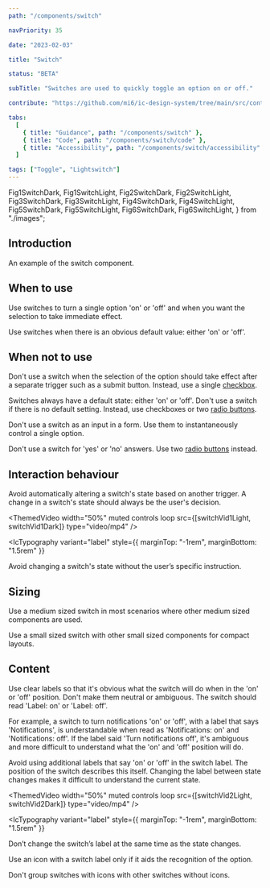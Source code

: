 ```yaml
---
path: "/components/switch"

navPriority: 35

date: "2023-02-03"

title: "Switch"

status: "BETA"

subTitle: "Switches are used to quickly toggle an option on or off."

contribute: "https://github.com/mi6/ic-design-system/tree/main/src/content/structured/components/switch"

tabs:
  [
    { title: "Guidance", path: "/components/switch" },
    { title: "Code", path: "/components/switch/code" },
    { title: "Accessibility", path: "/components/switch/accessibility" },
  ]

tags: ["Toggle", "Lightswitch"]
---
```


  Fig1SwitchDark,
  Fig1SwitchLight,
  Fig2SwitchDark,
  Fig2SwitchLight,
  Fig3SwitchDark,
  Fig3SwitchLight,
  Fig4SwitchDark,
  Fig4SwitchLight,
  Fig5SwitchDark,
  Fig5SwitchLight,
  Fig6SwitchDark,
  Fig6SwitchLight,
} from "./images";

## Introduction

An example of the switch component.

<ComponentPreview>
  <IcSwitch label="Coffee preferences" />
</ComponentPreview>

## When to use

Use switches to turn a single option 'on' or 'off' and when you want the selection to take immediate effect.

Use switches when there is an obvious default value: either 'on' or 'off'.

## When not to use

Don't use a switch when the selection of the option should take effect after a separate trigger such as a submit button. Instead, use a single [checkbox](/components/checkbox).

<DoubleDoDontCaution>
  <DoDontCaution
    imageSrc={[Fig1SwitchLight, Fig1SwitchDark]}
    imageAlt="An example settings panel with text that says 'Your changes will take place immediately'. Three switches are displayed for 'notifications', 'don't disturb' and 'night mode'."
    state="good"
    caption="Make sure the change in a switch's state causes immediate effect."
  />
  <DoDontCaution
    imageSrc={[Fig2SwitchLight, Fig2SwitchDark]}
    imageAlt="An example settings panel with text that says 'Remember to save your changes'. Three switches are displayed for 'notifications', 'don't disturb' and 'night mode'. A button that says 'Save changes' sits below the switches. "
    state="bad"
    caption="Don't use a separate trigger to make the change in state take effect."
  />
</DoubleDoDontCaution>

Switches always have a default state: either 'on' or 'off'. Don't use a switch if there is no default setting. Instead, use checkboxes or two [radio buttons](/components/radio).

Don't use a switch as an input in a form. Use them to instantaneously control a single option.

Don't use a switch for 'yes' or 'no' answers. Use two [radio buttons](/components/radio) instead.

<DoubleDoDontCaution>
  <DoDontCaution
    imageSrc={[Fig3SwitchLight, Fig3SwitchDark]}
    imageAlt="An example settings panel with a single switch with a heading that says 'Do you want to receive notifications?''. The switch is in the 'on' position and it has a label that says 'Yes'."
    state="bad"
    caption="Don't use a switch for 'yes' or 'no' answers."
  />
</DoubleDoDontCaution>

## Interaction behaviour

Avoid automatically altering a switch's state based on another trigger. A change in a switch's state should always be the user's decision.

<ThemedVideo
  width="50%"
  muted
  controls
  loop
  src={[switchVid1Light, switchVid1Dark]}
  type="video/mp4"
/>

<IcTypography
  variant="label"
  style={{ marginTop: "-1rem", marginBottom: "1.5rem" }}
>
  Avoid changing a switch's state without the user’s specific instruction.
</IcTypography>

## Sizing

Use a medium sized switch in most scenarios where other medium sized components are used.

Use a small sized switch with other small sized components for compact layouts.

## Content

Use clear labels so that it's obvious what the switch will do when in the 'on' or 'off' position. Don't make them neutral or ambiguous. The switch should read 'Label: on' or 'Label: off'.

For example, a switch to turn notifications 'on' or 'off', with a label that says 'Notifications', is understandable when read as 'Notifications: on' and 'Notifications: off'. If the label said 'Turn notifications off', it's ambiguous and more difficult to understand what the 'on' and 'off' position will do.

<DoubleDoDontCaution>
  <DoDontCaution
    imageSrc={[Fig4SwitchLight, Fig4SwitchDark]}
    imageAlt="An example settings panel with a single switch in the 'off' position. It's label says 'Notifications'."
    state="good"
    caption="Give switches labels that make it clear what the switch will do in either the 'on' or 'off' position."
  />
  <DoDontCaution
    imageSrc={[Fig5SwitchLight, Fig5SwitchDark]}
    imageAlt="An example settings panel with a single switch in the 'off' position. It's label says 'Turn notifications off?'."
    state="bad"
    caption="Don't give switches ambiguous labels that makes it hard to understand what the switch will do."
  />
</DoubleDoDontCaution>

Avoid using additional labels that say 'on' or 'off' in the switch label. The position of the switch describes this itself. Changing the label between state changes makes it difficult to understand the current state.

<ThemedVideo
  width="50%"
  muted
  controls
  loop
  src={[switchVid2Light, switchVid2Dark]}
  type="video/mp4"
/>

<IcTypography
  variant="label"
  style={{ marginTop: "-1rem", marginBottom: "1.5rem" }}
>
  Don’t change the switch’s label at the same time as the state changes.
</IcTypography>

Use an icon with a switch label only if it aids the recognition of the option.

Don't group switches with icons with other switches without icons.

<DoubleDoDontCaution>
  <DoDontCaution
    imageSrc={[Fig6SwitchLight, Fig6SwitchDark]}
    imageAlt="An example settings panel with three switches. The first switch is on with a label that says 'Notifications'. The second switch is off with a label that says 'Don't disturb'. The third switch is off with a label that includes a moon icon and says 'Night mode'."
    state="bad"
    caption="Don't mix switches with icons with switches without icons."
  />
</DoubleDoDontCaution>
